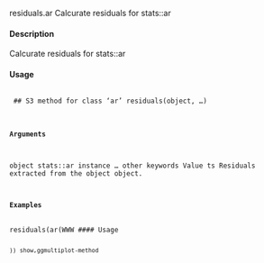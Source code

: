 residuals.ar
Calcurate residuals for stats::ar

#### Description 
 
Calcurate residuals for stats::ar

#### Usage 
 <pre><code>
## S3 method for class 'ar'
residuals(object, ...)

#### Arguments 
 
object stats::ar instance
... other keywords
Value
ts Residuals extracted from the object object.

#### Examples 

residuals(ar(WWW
#### Usage 
 <pre><code>))
show,ggmultiplot-method
